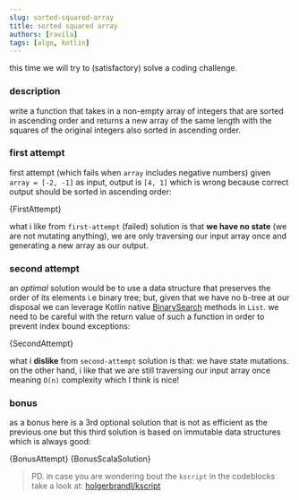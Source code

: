 ```yaml
---
slug: sorted-squared-array
title: sorted squared array
authors: [ravila]
tags: [algo, kotlin]
---
```




this time we will try to (satisfactory) solve a coding challenge.

### description

write a function that takes in a non-empty array of integers that are sorted
in ascending order and returns a new array of the same length with the squares
of the original integers also sorted in ascending order.

### first attempt

first attempt (which fails when `array` includes negative numbers)
given `array = [-2, -1]` as input, output is `[4, 1]` which is wrong
because correct output should be sorted in ascending order:

<CodeBlock className="language-kotlin" title="first-attempt.kts">{FirstAttempt}</CodeBlock>

what i like from `first-attempt` (failed) solution is that
**we have no state** (we are not mutating anything), we are only
traversing our input array once and generating a new array as our output.

### second attempt

an _optimal_ solution would be to use a data structure that preserves
the order of its elements i.e binary tree; but, given that we have no b-tree at our disposal we can leverage
Kotlin native [BinarySearch](https://kotlinlang.org/docs/list-operations.html#binary-search-in-sorted-lists)
methods in `List`. we need to be careful with the return value of 
such a function in order to prevent index bound exceptions:

<CodeBlock className="language-kotlin" title="second-attempt.kts">{SecondAttempt}</CodeBlock>

what i **dislike** from `second-attempt` solution is that: we have state mutations.
on the other hand, i like that we are still traversing our input array once 
meaning `O(n)` complexity which I think is nice!

### bonus

as a bonus here is a 3rd optional solution that is not as efficient as the previous one
but this third solution is based on immutable data structures which is always good:

<Tabs>
  <TabItem value="kotlin" label="Kotlin" default>
    <CodeBlock className="language-kotlin" title="bonus-attempt.kts">{BonusAttempt}</CodeBlock>
  </TabItem>
  <TabItem value="scala" label="Scala">
    <CodeBlock className="language-scala" title="scala-bonus.worksheet.sc">{BonusScalaSolution}</CodeBlock>
  </TabItem>
</Tabs>

> PD. in case you are wondering bout the `kscript` in the codeblocks take a look at:
> [holgerbrandl/kscript](https://github.com/holgerbrandl/kscript)